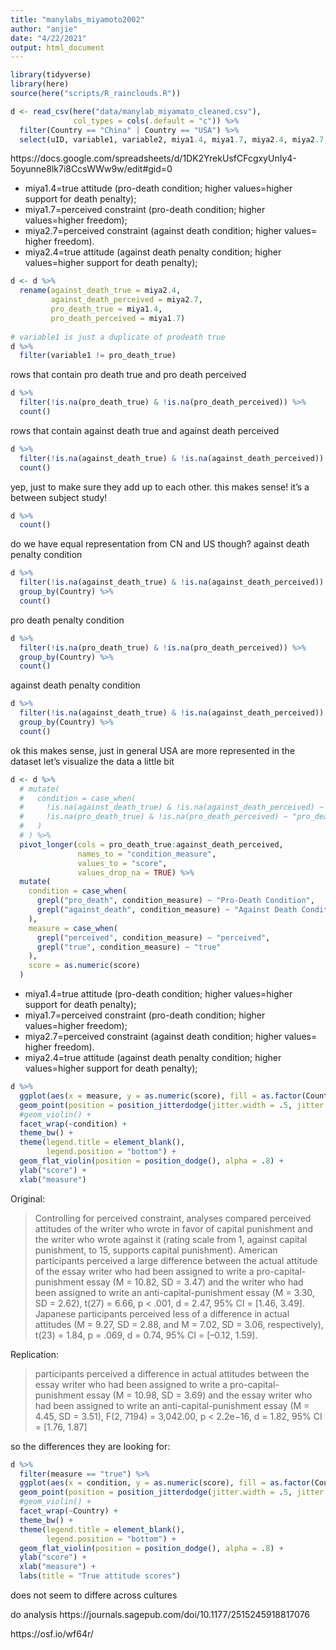 ```yaml
---
title: "manylabs_miyamoto2002"
author: "anjie"
date: "4/22/2021"
output: html_document
---
```


```r
library(tidyverse)
library(here)
source(here("scripts/R_rainclouds.R"))

d <- read_csv(here("data/manylab_miyamato_cleaned.csv"), 
              col_types = cols(.default = "c")) %>% 
  filter(Country == "China" | Country == "USA") %>% 
  select(uID, variable1, variable2, miya1.4, miya1.7, miya2.4, miya2.7, Location, Country)
```


https://docs.google.com/spreadsheets/d/1DK2YrekUsfCFcgxyUnIy4-5oyunne8lk7i8CcsWWw9w/edit#gid=0

- miya1.4=true attitude (pro-death condition; higher values=higher support for death penalty);
- miya1.7=perceived constraint (pro-death condition; higher values=higher freedom); 
- miya2.7=perceived constraint (against death condition; higher values= higher freedom). 
- miya2.4=true attitude (against death penalty condition; higher values=higher support for death penalty);


```r
d <- d %>% 
  rename(against_death_true = miya2.4, 
         against_death_perceived = miya2.7, 
         pro_death_true = miya1.4, 
         pro_death_perceived = miya1.7)
  
# variable1 is just a duplicate of prodeath true
d %>% 
  filter(variable1 != pro_death_true)
```

rows that contain pro death true and pro death perceived 
```r
d %>% 
  filter(!is.na(pro_death_true) & !is.na(pro_death_perceived)) %>% 
  count()


```
 
rows that contain against death true and against death perceived 
```r
d %>% 
  filter(!is.na(against_death_true) & !is.na(against_death_perceived)) %>% 
  count()
```

yep, just to make sure they add up to each other. this makes sense! it's a between subject study! 
```r
d %>% 
  count()
```

do we have equal representation from CN and US though? 
against death penalty condition 
```r
d %>% 
  filter(!is.na(against_death_true) & !is.na(against_death_perceived)) %>% 
  group_by(Country) %>% 
  count()
```

pro death penalty condition 
```r
d %>% 
  filter(!is.na(pro_death_true) & !is.na(pro_death_perceived)) %>% 
  group_by(Country) %>% 
  count()
```

against death penalty condition 
```r
d %>% 
  filter(!is.na(against_death_true) & !is.na(against_death_perceived)) %>% 
  group_by(Country) %>% 
  count()
```

ok this makes sense, just in general USA are more represented in the dataset 
let's visualize the data a little bit 

```r
d <- d %>% 
  # mutate(
  #   condition = case_when(
  #     !is.na(against_death_true) & !is.na(against_death_perceived) ~ "against_death_penalty", 
  #     !is.na(pro_death_true) & !is.na(pro_death_perceived) ~ "pro_death_penalty"
  #   )
  # ) %>% 
  pivot_longer(cols = pro_death_true:against_death_perceived, 
               names_to = "condition_measure", 
               values_to = "score", 
               values_drop_na = TRUE) %>% 
  mutate(
    condition = case_when(
      grepl("pro_death", condition_measure) ~ "Pro-Death Condition", 
      grepl("against_death", condition_measure) ~ "Against Death Condition"
    ), 
    measure = case_when(
      grepl("perceived", condition_measure) ~ "perceived", 
      grepl("true", condition_measure) ~ "true"
    ),
    score = as.numeric(score)
  )
```


- miya1.4=true attitude (pro-death condition; higher values=higher support for death penalty);
- miya1.7=perceived constraint (pro-death condition; higher values=higher freedom); 
- miya2.7=perceived constraint (against death condition; higher values= higher freedom). 
- miya2.4=true attitude (against death penalty condition; higher values=higher support for death penalty);

```r

d %>% 
  ggplot(aes(x = measure, y = as.numeric(score), fill = as.factor(Country), color = as.factor(Country))) + 
  geom_point(position = position_jitterdodge(jitter.width = .5, jitter.height = .2,), alpha = .1) + 
  #geom_violin() +  
  facet_wrap(~condition) + 
  theme_bw() + 
  theme(legend.title = element_blank(), 
        legend.position = "bottom") + 
  geom_flat_violin(position = position_dodge(), alpha = .8) + 
  ylab("score") + 
  xlab("measure")

```

Original:

> Controlling for perceived constraint, analyses compared perceived attitudes of the writer who wrote in favor of capital punishment and the writer who wrote against it (rating scale from 1, against capital punishment, to 15, supports capital punishment). American participants perceived a large difference between the actual attitude of the essay writer who had been assigned to write a pro-capital-punishment essay (M = 10.82, SD = 3.47) and the writer who had been assigned to write an anti-capital-punishment essay (M = 3.30, SD = 2.62), t(27) = 6.66, p < .001, d = 2.47, 95% CI = [1.46, 3.49]. Japanese participants perceived less of a difference in actual attitudes (M = 9.27, SD = 2.88, and M = 7.02, SD = 3.06, respectively), t(23) = 1.84, p = .069, d = 0.74, 95% CI = [–0.12, 1.59].

Replication: 

> participants perceived a difference in actual attitudes between the essay writer who had been assigned to write a pro-capital-punishment essay (M = 10.98, SD = 3.69) and the essay writer who had been assigned to write an anti-capital-punishment essay (M = 4.45, SD = 3.51), F(2, 7194) = 3,042.00, p < 2.2e−16, d = 1.82, 95% CI = [1.76, 1.87]

so the differences they are looking for: 
```r
d %>% 
  filter(measure == "true") %>% 
  ggplot(aes(x = condition, y = as.numeric(score), fill = as.factor(Country), color = as.factor(Country))) + 
  geom_point(position = position_jitterdodge(jitter.width = .5, jitter.height = .2,), alpha = .1) + 
  #geom_violin() +  
  facet_wrap(~Country) + 
  theme_bw() + 
  theme(legend.title = element_blank(), 
        legend.position = "bottom") + 
  geom_flat_violin(position = position_dodge(), alpha = .8) + 
  ylab("score") + 
  xlab("measure") + 
  labs(title = "True attitude scores")
```


does not seem to differe across cultures

do analysis 
https://journals.sagepub.com/doi/10.1177/2515245918817076

https://osf.io/wf64r/






